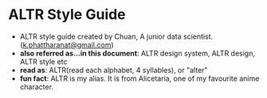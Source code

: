 
# ALTR Style Guide

- ALTR style guide created by Chuan, A junior data scientist. (k.phattharanat@gmail.com)
- **also referred as...in this document**: ALTR design system, ALTR design, ALTR style etc
- **read as**: ALTR(read each alphabet, 4 syllables), or "alter"
- **fun fact**: ALTR is my alias. It is from Alicetaria, one of my favourite anime character.